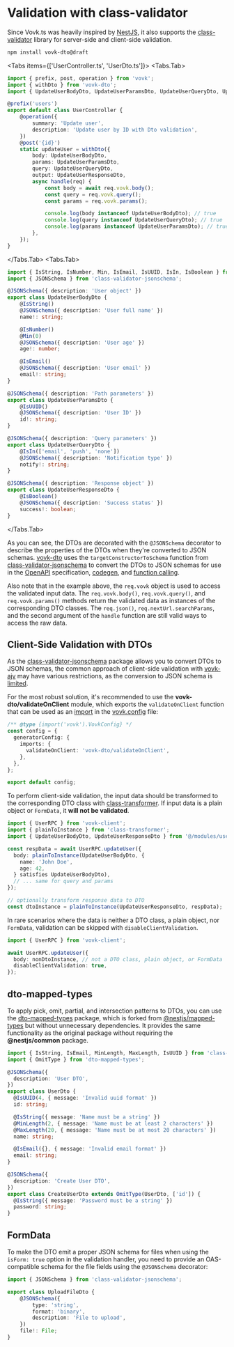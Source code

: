
# Validation with class-validator

Since Vovk.ts was heavily inspired by [NestJS](https://nestjs.com/), it also supports the [class-validator](https://www.npmjs.com/package/class-validator) library for server-side and client-side validation.

```sh npm2yarn
npm install vovk-dto@draft
```

<Tabs items={['UserController.ts', 'UserDto.ts']}>
  <Tabs.Tab>
  
```ts filename="src/modules/user/UserController.ts"
import { prefix, post, operation } from 'vovk';
import { withDto } from 'vovk-dto';
import { UpdateUserBodyDto, UpdateUserParamsDto, UpdateUserQueryDto, UpdateUserResponseDto } from './UserDto';

@prefix('users')
export default class UserController {
    @operation({
        summary: 'Update user',
        description: 'Update user by ID with Dto validation',
    })
    @post('{id}')
    static updateUser = withDto({
        body: UpdateUserBodyDto,
        params: UpdateUserParamsDto,
        query: UpdateUserQueryDto,
        output: UpdateUserResponseDto,
        async handle(req) {
            const body = await req.vovk.body();
            const query = req.vovk.query();
            const params = req.vovk.params();

            console.log(body instanceof UpdateUserBodyDto); // true
            console.log(query instanceof UpdateUserQueryDto); // true
            console.log(params instanceof UpdateUserParamsDto); // true
        },
    });
}
```
  </Tabs.Tab>
  <Tabs.Tab>
  
```ts filename="src/modules/user/UserDto.ts"
import { IsString, IsNumber, Min, IsEmail, IsUUID, IsIn, IsBoolean } from 'class-validator';
import { JSONSchema } from 'class-validator-jsonschema';

@JSONSchema({ description: 'User object' })
export class UpdateUserBodyDto {
    @IsString()
    @JSONSchema({ description: 'User full name' })
    name!: string;

    @IsNumber()
    @Min(0)
    @JSONSchema({ description: 'User age' })
    age!: number;

    @IsEmail()
    @JSONSchema({ description: 'User email' })
    email!: string;
}

@JSONSchema({ description: 'Path parameters' })
export class UpdateUserParamsDto {
    @IsUUID()
    @JSONSchema({ description: 'User ID' })
    id!: string;
}

@JSONSchema({ description: 'Query parameters' })
export class UpdateUserQueryDto {
    @IsIn(['email', 'push', 'none'])
    @JSONSchema({ description: 'Notification type' })
    notify!: string;
}

@JSONSchema({ description: 'Response object' })
export class UpdateUserResponseDto {
    @IsBoolean()
    @JSONSchema({ description: 'Success status' })
    success!: boolean;
}
```
  
  </Tabs.Tab>
</Tabs>

As you can see, the DTOs are decorated with the `@JSONSchema` decorator to describe the properties of the DTOs when they're converted to JSON schemas. [vovk-dto](https://www.npmjs.com/package/vovk-dto) uses the `targetConstructorToSchema` function from [class-validator-jsonschema](https://www.npmjs.com/package/class-validator-jsonschema) to convert the DTOs to JSON schemas for use in the [OpenAPI](/openapi) specification, [codegen](/codegen), and [function calling](/function-calling).

Also note that in the example above, the `req.vovk` object is used to access the validated input data. The `req.vovk.body()`, `req.vovk.query()`, and `req.vovk.params()` methods return the validated data as instances of the corresponding DTO classes. The `req.json()`, `req.nextUrl.searchParams`, and the second argument of the `handle` function are still valid ways to access the raw data.

<a name="validateonclient" />

## Client-Side Validation with DTOs

As the [class-validator-jsonschema](https://www.npmjs.com/package/class-validator-jsonschema) package allows you to convert DTOs to JSON schemas, the common approach of client-side validation with [vovk-ajv](/validation/client) may have various restrictions, as the conversion to JSON schema is [limited](https://www.npmjs.com/package/class-validator-jsonschema#limitations).

For the most robust solution, it's recommended to use the **vovk-dto/validateOnClient** module, which exports the `validateOnClient` function that can be used as an [import](/imports#validateonclient) in the [vovk.config](/config) file:

```ts filename="vovk.config.mjs"
/** @type {import('vovk').VovkConfig} */
const config = {
  generatorConfig: {
    imports: {
      validateOnClient: 'vovk-dto/validateOnClient',
    },
  },
};

export default config;
```

To perform client-side validation, the input data should be transformed to the corresponding DTO class with [class-transformer](https://www.npmjs.com/package/class-transformer). If input data is a plain object or `FormData`, it **will not be validated**.

```ts
import { UserRPC } from 'vovk-client';
import { plainToInstance } from 'class-transformer';
import { UpdateUserBodyDto, UpdateUserResponseDto } from '@/modules/user/UserDto';

const respData = await UserRPC.updateUser({
  body: plainToInstance(UpdateUserBodyDto, {
    name: 'John Doe',
    age: 42,
  } satisfies UpdateUserBodyDto),
  // ... same for query and params
});

// optionally transform response data to DTO
const dtoInstance = plainToInstance(UpdateUserResponseDto, respData);
```

In rare scenarios where the data is neither a DTO class, a plain object, nor `FormData`, validation can be skipped with `disableClientValidation`.

```ts
import { UserRPC } from 'vovk-client';

await UserRPC.updateUser({
  body: nonDtoInstance, // not a DTO class, plain object, or FormData
  disableClientValidation: true,
});
```

## dto-mapped-types

To apply pick, omit, partial, and intersection patterns to DTOs, you can use the [dto-mapped-types](https://www.npmjs.com/package/dto-mapped-types) package, which is forked from [@nestjs/mapped-types](https://www.npmjs.com/package/@nestjs/mapped-types) but without unnecessary dependencies. It provides the same functionality as the original package without requiring the **@nestjs/common** package.

```ts filename="src/modules/user/UserDto.ts"
import { IsString, IsEmail, MinLength, MaxLength, IsUUID } from 'class-validator';
import { OmitType } from 'dto-mapped-types';

@JSONSchema({
  description: 'User DTO',
})
export class UserDto {
  @IsUUID(4, { message: 'Invalid uuid format' })
  id: string;

  @IsString({ message: 'Name must be a string' })
  @MinLength(2, { message: 'Name must be at least 2 characters' })
  @MaxLength(20, { message: 'Name must be at most 20 characters' })
  name: string;

  @IsEmail({}, { message: 'Invalid email format' })
  email: string;
}

@JSONSchema({
  description: 'Create User DTO',
})
export class CreateUserDto extends OmitType(UserDto, ['id']) {
  @IsString({ message: 'Password must be a string' })
  password: string;
}
```

## FormData

To make the DTO emit a proper JSON schema for files when using the `isForm: true` option in the validation handler, you need to provide an OAS-compatible schema for the file fields using the `@JSONSchema` decorator:

```ts {6}
import { JSONSchema } from 'class-validator-jsonschema';

export class UploadFileDto {
    @JSONSchema({
        type: 'string',
        format: 'binary',
        description: 'File to upload',
    })
    file!: File;
}
```